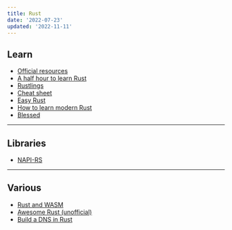 ```yaml
---
title: Rust
date: '2022-07-23'
updated: '2022-11-11'
---
```


## Learn

-   [Official resources](https://www.rust-lang.org/learn)
-   [A half hour to learn Rust](https://fasterthanli.me/articles/a-half-hour-to-learn-rust)
-   [Rustlings](https://github.com/rust-lang/rustlings)
-   [Cheat sheet](https://cheats.rs/)
-   [Easy Rust](https://dhghomon.github.io/easy_rust/)
-   [How to learn modern Rust](https://github.com/joaocarvalhoopen/How_to_learn_modern_Rust)
-   [Blessed](https://blessed.rs/crates)

---

## Libraries

-   [NAPI-RS](https://napi.rs/)

---

## Various

-   [Rust and WASM](https://rustwasm.github.io/docs/book/)
-   [Awesome Rust (unofficial)](https://github.com/rust-unofficial/awesome-rust)
-   [Build a DNS in Rust](https://github.com/EmilHernvall/dnsguide)
